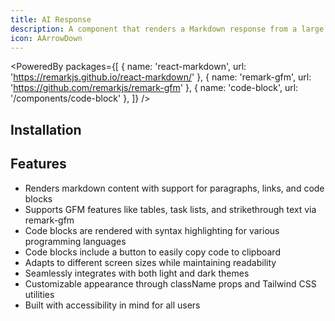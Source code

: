 ```yaml
---
title: AI Response
description: A component that renders a Markdown response from a large language model.
icon: AArrowDown
---
```


<PoweredBy packages={[
  { name: 'react-markdown', url: 'https://remarkjs.github.io/react-markdown/' },
  { name: 'remark-gfm', url: 'https://github.com/remarkjs/remark-gfm' },
  { name: 'code-block', url: '/components/code-block' },
]} />

<Preview path="ai-response" />

## Installation

<Installer packageName="ai" />

## Features

- Renders markdown content with support for paragraphs, links, and code blocks
- Supports GFM features like tables, task lists, and strikethrough text via remark-gfm
- Code blocks are rendered with syntax highlighting for various programming languages
- Code blocks include a button to easily copy code to clipboard
- Adapts to different screen sizes while maintaining readability
- Seamlessly integrates with both light and dark themes
- Customizable appearance through className props and Tailwind CSS utilities
- Built with accessibility in mind for all users
